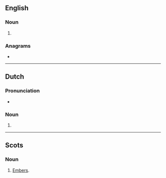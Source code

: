 {{also|Emmers}}
==English==

===Noun===
{{head|en|noun form}}

# {{plural of|en|emmer}}

===Anagrams===
* {{anagrams|en|a=eemmrs|Mesmer|memers}}

----

==Dutch==

===Pronunciation===
* {{audio|nl|Nl-emmers.ogg|Audio}}

===Noun===
{{head|nl|noun form}}

# {{nl-noun form of|pl|emmer}}

----

==Scots==

===Noun===
{{head|sco|noun plural form}}

# [[embers|Embers]].